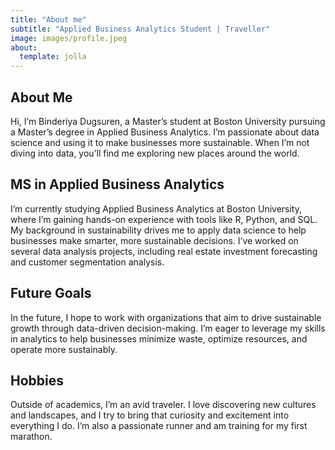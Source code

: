 ```yaml
---
title: "About me"
subtitle: "Applied Business Analytics Student | Traveller"
image: images/profile.jpeg
about:
  template: jolla
---
```


<style>
  /* Left-align all headers */
  h1, h2, h3, h4, h5, h6 {
    text-align: left;
  }
</style>

## **About Me**

Hi, I'm Binderiya Dugsuren, a Master's student at Boston University pursuing a Master's degree in Applied Business Analytics. I'm passionate about data science and using it to make businesses more sustainable. When I’m not diving into data, you’ll find me exploring new places around the world. 

## **MS in Applied Business Analytics**

I’m currently studying Applied Business Analytics at Boston University, where I’m gaining hands-on experience with tools like R, Python, and SQL. My background in sustainability drives me to apply data science to help businesses make smarter, more sustainable decisions. I’ve worked on several data analysis projects, including real estate investment forecasting and customer segmentation analysis.

## **Future Goals**

In the future, I hope to work with organizations that aim to drive sustainable growth through data-driven decision-making. I'm eager to leverage my skills in analytics to help businesses minimize waste, optimize resources, and operate more sustainably.

## **Hobbies**

Outside of academics, I’m an avid traveler. I love discovering new cultures and landscapes, and I try to bring that curiosity and excitement into everything I do. I'm also a passionate runner and am training for my first marathon.